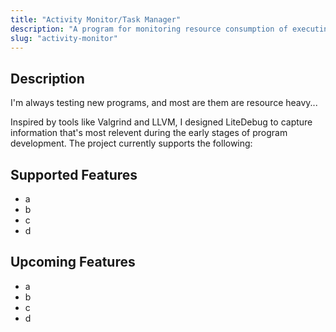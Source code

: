 ```yaml
---
title: "Activity Monitor/Task Manager"
description: "A program for monitoring resource consumption of executing processes."
slug: "activity-monitor"
---
```


## Description

I'm always testing new programs, and most are them are resource heavy...

Inspired by tools like Valgrind and LLVM, I designed LiteDebug to capture information that's most relevent during the
early stages of program development. The project currently supports the following:

## Supported Features

* a
* b
* c
* d

## Upcoming Features

* a
* b
* c
* d
